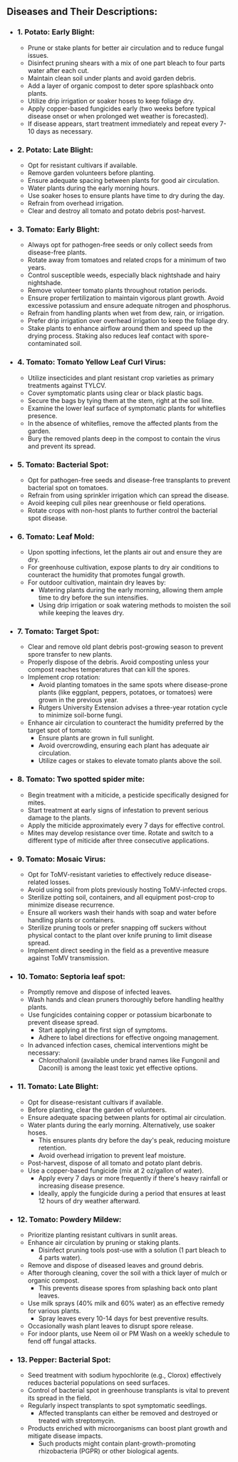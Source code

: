 ## Diseases and Their Descriptions:

- ### 1. Potato: Early Blight:  
  - Prune or stake plants for better air circulation and to reduce fungal issues.
  - Disinfect pruning shears with a mix of one part bleach to four parts water after each cut.
  - Maintain clean soil under plants and avoid garden debris.
  - Add a layer of organic compost to deter spore splashback onto plants.
  - Utilize drip irrigation or soaker hoses to keep foliage dry.
  - Apply copper-based fungicides early (two weeks before typical disease onset or when prolonged wet weather is forecasted).
  - If disease appears, start treatment immediately and repeat every 7-10 days as necessary.

- ### 2. Potato: Late Blight:
  - Opt for resistant cultivars if available.
  - Remove garden volunteers before planting.
  - Ensure adequate spacing between plants for good air circulation.
  - Water plants during the early morning hours.
  - Use soaker hoses to ensure plants have time to dry during the day.
  - Refrain from overhead irrigation.
  - Clear and destroy all tomato and potato debris post-harvest.

- ### 3. Tomato: Early Blight:
  - Always opt for pathogen-free seeds or only collect seeds from disease-free plants.
  - Rotate away from tomatoes and related crops for a minimum of two years.
  - Control susceptible weeds, especially black nightshade and hairy nightshade.
  - Remove volunteer tomato plants throughout rotation periods.
  - Ensure proper fertilization to maintain vigorous plant growth. Avoid excessive potassium and ensure adequate nitrogen and phosphorus.
  - Refrain from handling plants when wet from dew, rain, or irrigation.
  - Prefer drip irrigation over overhead irrigation to keep the foliage dry.
  - Stake plants to enhance airflow around them and speed up the drying process. Staking also reduces leaf contact with spore-contaminated soil.

- ### 4. Tomato: Tomato Yellow Leaf Curl Virus:  
    - Utilize insecticides and plant resistant crop varieties as primary treatments against TYLCV.
    - Cover symptomatic plants using clear or black plastic bags.
    - Secure the bags by tying them at the stem, right at the soil line.
    - Examine the lower leaf surface of symptomatic plants for whiteflies presence.
    - In the absence of whiteflies, remove the affected plants from the garden.
    - Bury the removed plants deep in the compost to contain the virus and prevent its spread.

- ### 5. Tomato: Bacterial Spot:  
    - Opt for pathogen-free seeds and disease-free transplants to prevent bacterial spot on tomatoes.
    - Refrain from using sprinkler irrigation which can spread the disease.
    - Avoid keeping cull piles near greenhouse or field operations.
    - Rotate crops with non-host plants to further control the bacterial spot disease.

- ### 6. Tomato: Leaf Mold:   
    - Upon spotting infections, let the plants air out and ensure they are dry.
    - For greenhouse cultivation, expose plants to dry air conditions to counteract the humidity that promotes fungal growth.
    - For outdoor cultivation, maintain dry leaves by:
        - Watering plants during the early morning, allowing them ample time to dry before the sun intensifies.
        - Using drip irrigation or soak watering methods to moisten the soil while keeping the leaves dry.
 
- ### 7. Tomato: Target Spot:  
  - Clear and remove old plant debris post-growing season to prevent spore transfer to new plants.
  - Properly dispose of the debris. Avoid composting unless your compost reaches temperatures that can kill the spores.
  - Implement crop rotation:
    - Avoid planting tomatoes in the same spots where disease-prone plants (like eggplant, peppers, potatoes, or tomatoes) were grown in the previous year.
    - Rutgers University Extension advises a three-year rotation cycle to minimize soil-borne fungi.
  - Enhance air circulation to counteract the humidity preferred by the target spot of tomato:
    - Ensure plants are grown in full sunlight.
    - Avoid overcrowding, ensuring each plant has adequate air circulation.
    - Utilize cages or stakes to elevate tomato plants above the soil.

- ### 8. Tomato: Two spotted spider mite:
    - Begin treatment with a miticide, a pesticide specifically designed for mites.
    - Start treatment at early signs of infestation to prevent serious damage to the plants.
    - Apply the miticide approximately every 7 days for effective control.
    - Mites may develop resistance over time. Rotate and switch to a different type of miticide after three consecutive applications.

- ### 9. Tomato: Mosaic Virus:
    - Opt for ToMV-resistant varieties to effectively reduce disease-related losses.
    - Avoid using soil from plots previously hosting ToMV-infected crops.
    - Sterilize potting soil, containers, and all equipment post-crop to minimize disease recurrence.
    - Ensure all workers wash their hands with soap and water before handling plants or containers.
    - Sterilize pruning tools or prefer snapping off suckers without physical contact to the plant over knife pruning to limit disease spread.
    - Implement direct seeding in the field as a preventive measure against ToMV transmission.

- ### 10. Tomato: Septoria leaf spot:
    - Promptly remove and dispose of infected leaves.
    - Wash hands and clean pruners thoroughly before handling healthy plants.
    - Use fungicides containing copper or potassium bicarbonate to prevent disease spread.
        - Start applying at the first sign of symptoms.
        - Adhere to label directions for effective ongoing management.
    - In advanced infection cases, chemical interventions might be necessary:
        - Chlorothalonil (available under brand names like Fungonil and Daconil) is among the least toxic yet effective options.

- ### 11. Tomato: Late Blight:
    - Opt for disease-resistant cultivars if available.
    - Before planting, clear the garden of volunteers.
    - Ensure adequate spacing between plants for optimal air circulation.
    - Water plants during the early morning. Alternatively, use soaker hoses.
        - This ensures plants dry before the day's peak, reducing moisture retention.
        - Avoid overhead irrigation to prevent leaf moisture.
    - Post-harvest, dispose of all tomato and potato plant debris.
    - Use a copper-based fungicide (mix at 2 oz/gallon of water). 
        - Apply every 7 days or more frequently if there's heavy rainfall or increasing disease presence.
        - Ideally, apply the fungicide during a period that ensures at least 12 hours of dry weather afterward.

- ### 12. Tomato: Powdery Mildew:
    - Prioritize planting resistant cultivars in sunlit areas.
    - Enhance air circulation by pruning or staking plants.
        - Disinfect pruning tools post-use with a solution (1 part bleach to 4 parts water).
    - Remove and dispose of diseased leaves and ground debris.
    - After thorough cleaning, cover the soil with a thick layer of mulch or organic compost.
        - This prevents disease spores from splashing back onto plant leaves.
    - Use milk sprays (40% milk and 60% water) as an effective remedy for various plants.
        - Spray leaves every 10-14 days for best preventive results.
    - Occasionally wash plant leaves to disrupt spore release.
    - For indoor plants, use Neem oil or PM Wash on a weekly schedule to fend off fungal attacks.

- ### 13. Pepper: Bacterial Spot:
    - Seed treatment with sodium hypochlorite (e.g., Clorox) effectively reduces bacterial populations on seed surfaces.
    - Control of bacterial spot in greenhouse transplants is vital to prevent its spread in the field.
    - Regularly inspect transplants to spot symptomatic seedlings.
        - Affected transplants can either be removed and destroyed or treated with streptomycin.
    - Products enriched with microorganisms can boost plant growth and mitigate disease impacts.
        - Such products might contain plant-growth-promoting rhizobacteria (PGPR) or other biological agents.

